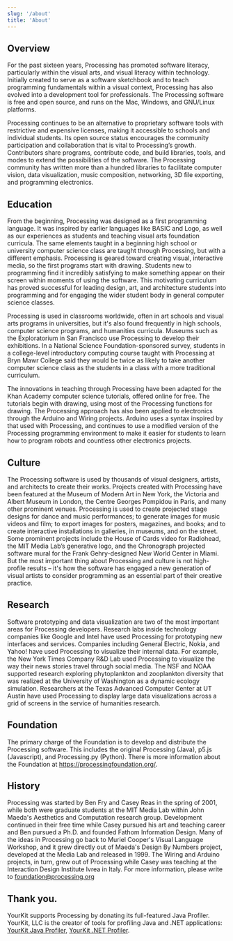 ```yaml
---
slug: '/about'
title: 'About'
---
```


## Overview

For the past sixteen years, Processing has promoted software literacy, particularly within the visual arts, and visual literacy within technology. Initially created to serve as a software sketchbook and to teach programming fundamentals within a visual context, Processing has also evolved into a development tool for professionals. The Processing software is free and open source, and runs on the Mac, Windows, and GNU/Linux platforms.

Processing continues to be an alternative to proprietary software tools with restrictive and expensive licenses, making it accessible to schools and individual students. Its open source status encourages the community participation and collaboration that is vital to Processing’s growth. Contributors share programs, contribute code, and build libraries, tools, and modes to extend the possibilities of the software. The Processing community has written more than a hundred libraries to facilitate computer vision, data visualization, music composition, networking, 3D file exporting, and programming electronics.

## Education
From the beginning, Processing was designed as a first programming language. It was inspired by earlier languages like BASIC and Logo, as well as our experiences as students and teaching visual arts foundation curricula. The same elements taught in a beginning high school or university computer science class are taught through Processing, but with a different emphasis. Processing is geared toward creating visual, interactive media, so the first programs start with drawing. Students new to programming find it incredibly satisfying to make something appear on their screen within moments of using the software. This motivating curriculum has proved successful for leading design, art, and architecture students into programming and for engaging the wider student body in general computer science classes.

Processing is used in classrooms worldwide, often in art schools and visual arts programs in universities, but it's also found frequently in high schools, computer science programs, and humanities curricula. Museums such as the Exploratorium in San Francisco use Processing to develop their exhibitions. In a National Science Foundation-sponsored survey, students in a college-level introductory computing course taught with Processing at Bryn Mawr College said they would be twice as likely to take another computer science class as the students in a class with a more traditional curriculum.

The innovations in teaching through Processing have been adapted for the Khan Academy computer science tutorials, offered online for free. The tutorials begin with drawing, using most of the Processing functions for drawing. The Processing approach has also been applied to electronics through the Arduino and Wiring projects. Arduino uses a syntax inspired by that used with Processing, and continues to use a modified version of the Processing programming environment to make it easier for students to learn how to program robots and countless other electronics projects.

## Culture
The Processing software is used by thousands of visual designers, artists, and architects to create their works. Projects created with Processing have been featured at the Museum of Modern Art in New York, the Victoria and Albert Museum in London, the Centre Georges Pompidou in Paris, and many other prominent venues. Processing is used to create projected stage designs for dance and music performances; to generate images for music videos and film; to export images for posters, magazines, and books; and to create interactive installations in galleries, in museums, and on the street. Some prominent projects include the House of Cards video for Radiohead, the MIT Media Lab’s generative logo, and the Chronograph projected software mural for the Frank Gehry-designed New World Center in Miami. But the most important thing about Processing and culture is not high-profile results – it's how the software has engaged a new generation of visual artists to consider programming as an essential part of their creative practice.

## Research
Software prototyping and data visualization are two of the most important areas for Processing developers. Research labs inside technology companies like Google and Intel have used Processing for prototyping new interfaces and services. Companies including General Electric, Nokia, and Yahoo! have used Processing to visualize their internal data. For example, the New York Times Company R&D Lab used Processing to visualize the way their news stories travel through social media. The NSF and NOAA supported research exploring phytoplankton and zooplankton diversity that was realized at the University of Washington as a dynamic ecology simulation. Researchers at the Texas Advanced Computer Center at UT Austin have used Processing to display large data visualizations across a grid of screens in the service of humanities research.

## Foundation
The primary charge of the Foundation is to develop and distribute the Processing software. This includes the original Processing (Java), p5.js (Javascript), and Processing.py (Python). There is more information about the Foundation at https://processingfoundation.org/.

## History
Processing was started by Ben Fry and Casey Reas in the spring of 2001, while both were graduate students at the MIT Media Lab within John Maeda's Aesthetics and Computation research group. Development continued in their free time while Casey pursued his art and teaching career and Ben pursued a Ph.D. and founded Fathom Information Design. Many of the ideas in Processing go back to Muriel Cooper's Visual Language Workshop, and it grew directly out of Maeda's Design By Numbers project, developed at the Media Lab and released in 1999. The Wiring and Arduino projects, in turn, grew out of Processing while Casey was teaching at the Interaction Design Institute Ivrea in Italy.
For more information, please write to foundation@processing.org

## Thank you.
YourKit supports Processing by donating its full-featured Java Profiler. YourKit, LLC is the creator of tools for profiling Java and .NET applications: [YourKit Java Profiler](https://www.yourkit.com/java/profiler/index.jsp), [YourKit .NET Profiler](https://www.yourkit.com/.net/profiler/index.jsp).


